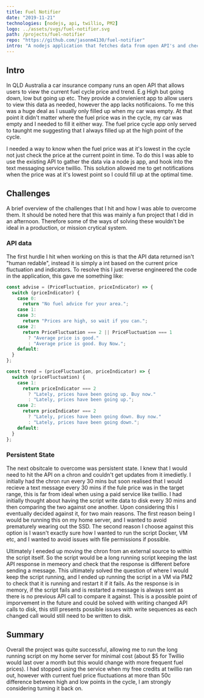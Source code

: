 ```yaml
---
title: Fuel Notifier
date: "2019-11-21"
technologies: [nodejs, api, twillio, PM2]
logo: ../assets/svgs/fuel-notifier.svg
path: /projects/fuel-notifier
repo: "https://github.com/jasonm4130/fuel-notifier"
intro: "A nodejs application that fetches data from open API's and checks if the fuel cycle is approaching its lowest point, notifiying a user via text message."
---
```


## Intro

In QLD Australia a car insurance company runs an open API that allows users to view the current fuel cycle price and trend. E.g High but going down, low but going up etc.
They provide a convienient app to allow users to view this data as needed, however the app lacks notificaions. To me this was a huge deal as I usually only filled up when my car was empty.
At that point it didn't matter where the fuel price was in the cycle, my car was empty and I needed to fill it either way.
The fuel price cycle app only served to taunght me suggesting that I always filled up at the high point of the cycle.

I needed a way to know when the fuel price was at it's lowest in the cycle not just check the price at the current point in time.
To do this I was able to use the existing API to gather the data via a node js app, and hook into the text messaging service twillio.
This solution allowed me to get notifications when the price was at it's lowest point so I could fill up at the optimal time.

## Challenges

A brief overview of the challenges that I hit and how I was able to overcome them. It should be noted here that this was mainly a fun project that I did in an afternoon.
Therefore some of the ways of solving these wouldn't be ideal in a production, or mission crytical system.

### API data

The first hurdle I hit when working on this is that the API data returned isn't "human redable", instead it is simply a int based on the current price fluctuation and indicators.
To resolve this I just reverse engineered the code in the application, this gave me something like:

```javascript
const advise = (PriceFluctuation, priceIndicator) => {
  switch (priceIndicator) {
    case 0:
      return "No fuel advice for your area.";
    case 1:
    case 3:
      return "Prices are high, so wait if you can.";
    case 2:
      return PriceFluctuation === 2 || PriceFluctuation === 1
        ? "Average price is good."
        : "Average price is good. Buy Now.";
    default:
  }
};

const trend = (priceFluctuation, priceIndicator) => {
  switch (priceFluctuation) {
    case 1:
      return priceIndicator === 2
        ? "Lately, prices have been going up. Buy now."
        : "Lately, prices have been going up.";
    case 2:
      return priceIndicator === 2
        ? "Lately, prices have been going down. Buy now."
        : "Lately, prices have been going down.";
    default:
  }
};
```

### Persistent State

The next obsitcale to overcome was persistent state. I knew that I would need to hit the API on a chron and couldn't get updates from it imedietly.
I initially had the chron run every 30 mins but soon realised that I would recieve a text message every 30 mins if the fule price was in the target range, this is far from ideal when using a paid service like twillio.
I had initially thought about having the script write data to disk every 30 mins and then comparing the two against one another.
Upon considering this I eventually decided against it, for two main reasons.
The first reason being I would be running this on my home server, and I wanted to avoid prematurely wearing out the SSD.
The second reason I choose against this option is I wasn't exactly sure how I wanted to run the script Docker, VM etc, and I wanted to avoid issues with file permissions if possible.

Ultimately I eneded up moving the chron from an external source to within the script itself.
So the script would be a long running script keeping the last API response in memeory and check that the response is different before sending a message.
This ultimately solved the question of where I would keep the script running, and I ended up running the script in a VM via PM2 to check that it is running and restart it if it fails.
As the response is in memory, if the script fails and is restarted a message is always sent as there is no previous API call to compare it against.
This is a possible point of imporvement in the future and could be solved with writing changed API calls to disk, this still presents possible issues with write sequences as each changed call would still need to be written to disk.

## Summary

Overall the project was quite successful, allowing me to run the long running script on my home server for minimal cost (about $5 for Twillio would last over a month but this would change with more frequent fuel prices).
I had stopped using the service when my free credits at twillio ran out, however with current fuel price fluctuations at more than 50c difference between high and low points in the cycle, I am strongly considering turning it back on.
